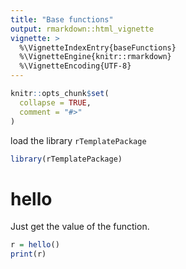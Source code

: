 ```yaml
---
title: "Base functions"
output: rmarkdown::html_vignette
vignette: >
  %\VignetteIndexEntry{baseFunctions}
  %\VignetteEngine{knitr::rmarkdown}
  %\VignetteEncoding{UTF-8}
---
```


```r
knitr::opts_chunk$set(
  collapse = TRUE,
  comment = "#>"
)
```

load the library `rTemplatePackage`

```r
library(rTemplatePackage)
```

# hello

Just get the value of the function.

```r
r = hello()
print(r)
```

